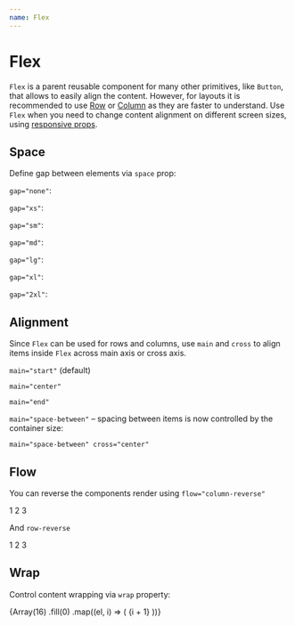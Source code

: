 ```yaml
---
name: Flex
---
```




# Flex

`Flex` is a parent reusable component for many other primitives, like `Button`, that allows to easily align the content. However, for layouts it is recommended to use [Row](/components/Row) or [Column](/components/Column) as they are faster to understand. Use `Flex` when you need to change content alignment on different screen sizes, using [responsive props](https://stitches.dev/docs/responsive-styles).

## Space

Define gap between elements via `space` prop:

`gap="none"`:

<Playground>
  <Flex gap="none">
    <ExampleBox />
    <ExampleBox />
    <ExampleBox />
  </Flex>
</Playground>

`gap="xs"`:

<Playground>
  <Flex gap="xs">
    <ExampleBox />
    <ExampleBox />
    <ExampleBox />
  </Flex>
</Playground>

`gap="sm"`:

<Playground>
  <Flex gap="sm">
    <ExampleBox />
    <ExampleBox />
    <ExampleBox />
  </Flex>
</Playground>

`gap="md"`:

<Playground>
  <Flex gap="md">
    <ExampleBox />
    <ExampleBox />
    <ExampleBox />
  </Flex>
</Playground>

`gap="lg"`:

<Playground>
  <Flex gap="lg">
    <ExampleBox />
    <ExampleBox />
    <ExampleBox />
  </Flex>
</Playground>

`gap="xl"`:

<Playground>
  <Flex gap="xl">
    <ExampleBox />
    <ExampleBox />
    <ExampleBox />
  </Flex>
</Playground>

`gap="2xl"`:

<Playground>
  <Flex gap="2xl">
    <ExampleBox />
    <ExampleBox />
    <ExampleBox />
  </Flex>
</Playground>

## Alignment

Since `Flex` can be used for rows and columns, use `main` and `cross` to align items inside `Flex`
across main axis or cross axis.

`main="start"` (default)

<Playground>
  <React.Fragment>
    <Flex css={{ width: '400px', bc: '$surface--elevated' }} flow="column" gap="md" main="start">
      <ExampleBox width="$16" />
      <ExampleBox width="$12" />
      <ExampleBox width="$20" />
    </Flex>
    <Flex css={{ width: '400px', bc: '$surface--elevated', mt: '$8' }} flow="row" gap="md" main="start">
      <ExampleBox width="$16" />
      <ExampleBox width="$12" />
      <ExampleBox width="$20" />
    </Flex>
  </React.Fragment>
</Playground>

`main="center"`

<Playground>
  <React.Fragment>
    <Flex css={{ height: '220px', bc: '$surface--elevated' }} gap="md" flow="column" main="center">
      <ExampleBox width="$16" />
      <ExampleBox width="$12" />
      <ExampleBox width="$20" />
    </Flex>
    <Flex css={{ width: '400px', bc: '$surface--elevated', mt: '$8' }} gap="md" flow="row" main="center">
      <ExampleBox width="$16" />
      <ExampleBox width="$12" />
      <ExampleBox width="$20" />
    </Flex>
  </React.Fragment>
</Playground>

`main="end"`

<Playground>
  <React.Fragment>
    <Flex css={{ width: '400px', height: '240px', bc: '$surface--elevated' }} gap="md" flow="column" main="end">
      <ExampleBox width="$16" />
      <ExampleBox width="$12" />
      <ExampleBox width="$20" />
    </Flex>
    <Flex css={{ width: '400px', bc: '$surface--elevated', mt: '$8' }} gap="md" flow="row" main="end">
      <ExampleBox width="$16" />
      <ExampleBox width="$12" />
      <ExampleBox width="$20" />
    </Flex>
  </React.Fragment>
</Playground>

`main="space-between"` – spacing between items is now controlled by the container size:

<Playground>
  <React.Fragment>
    <Flex css={{ width: '400px', height: '240px', bc: '$surface--elevated' }} flow="column" main="space-between">
      <ExampleBox width="$16" />
      <ExampleBox width="$12" />
      <ExampleBox width="$20" />
    </Flex>
    <Flex css={{ width: '400px', bc: '$surface--elevated', mt: '$8' }} flow="row" main="space-between">
      <ExampleBox width="$16" />
      <ExampleBox width="$12" />
      <ExampleBox width="$20" />
    </Flex>
  </React.Fragment>
</Playground>

`main="space-between" cross="center"`

<Playground>
  <React.Fragment>
    <Flex
      css={{ width: '400px', height: '240px', bc: '$surface--elevated' }}
      flow="column"
      cross="center"
      main="space-between"
    >
      <ExampleBox width="$16" />
      <ExampleBox width="$12" />
      <ExampleBox width="$20" />
    </Flex>
    <Flex
      css={{ width: '400px', bc: '$surface--elevated', height: '100px', mt: '$8' }}
      flow="row"
      cross="center"
      main="space-between"
    >
      <ExampleBox width="$16" />
      <ExampleBox width="$12" />
      <ExampleBox width="$20" />
    </Flex>
  </React.Fragment>
</Playground>

## Flow

You can reverse the components render using `flow="column-reverse"`

<Playground>
  <Flex flow="column-reverse" gap="md">
    <ExampleBox>1</ExampleBox>
    <ExampleBox>2</ExampleBox>
    <ExampleBox>3</ExampleBox>
  </Flex>
</Playground>

And `row-reverse`

<Playground>
  <Flex flow="row" main="center" cross="end" flow="row-reverse" gap="md">
    <ExampleBox height="24px">1</ExampleBox>
    <ExampleBox height="44px">2</ExampleBox>
    <ExampleBox height="64px">3</ExampleBox>
  </Flex>
</Playground>

## Wrap

Control content wrapping via `wrap` property:

<Playground>
  <Box css={{ width: 50 * 4 + (4 - 1) * 8 }}>
    <Flex flow="row-reverse" wrap="wrap-reverse" gap="sm">
      {Array(16)
        .fill(0)
        .map((el, i) => (
          <ExampleBox key={i}>{i + 1}</ExampleBox>
        ))}
    </Flex>
  </Box>
</Playground>
